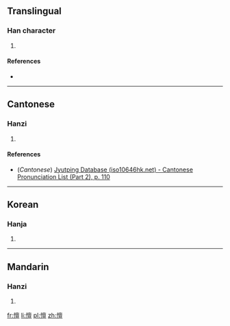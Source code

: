 ==Translingual==

===Han character===
{{Han char|rn=61|rad=心|as=14|sn=17|four=|canj=心卜田一 (PYWM)|ids=⿰[[忄]][[亶]]}}

# {{defn|Han|sort=心14}}

====References====
* {{Han ref|kx=0404.440|dkj=11306|dj=0745.090|hdz=42362.080|uh=61BB|ud=25019}}

----

==Cantonese==

===Hanzi===
{{yue-hanzi|jyut=[[taan2]]|y=taan2}}

# {{defn|lang=yue|sort=心14}}

====References====
*(''Cantonese'') [http://www.iso10646hk.net/jp/document/download.jsp Jyutping Database (iso10646hk.net) - Cantonese Pronunciation List (Part 2), p. 110]

----

==Korean==

===Hanja===
{{ko-hanja|hangeul=탄|eumhun=|rv=tan|mr=t'an|y=than}}

# {{defn|lang=ko|sort=心14}}

----

==Mandarin==

===Hanzi===
{{cmn-hanzi|pin=[[tǎn]] ([[tan3]])|wg=t'an<sup>3</sup>}}

# {{defn|lang=cmn|sort=心14}}

[[fr:憻]]
[[li:憻]]
[[pl:憻]]
[[zh:憻]]